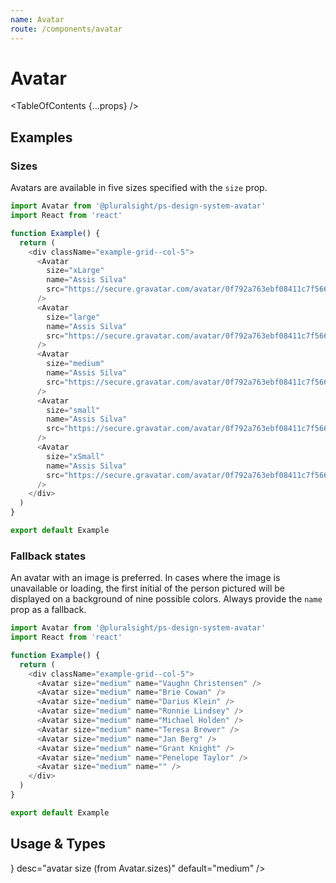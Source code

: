```yaml
---
name: Avatar
route: /components/avatar
---
```



# Avatar

<TableOfContents {...props} />

## Examples

### Sizes

Avatars are available in five sizes specified with the `size` prop.

```typescript
import Avatar from '@pluralsight/ps-design-system-avatar'
import React from 'react'

function Example() {
  return (
    <div className="example-grid--col-5">
      <Avatar
        size="xLarge"
        name="Assis Silva"
        src="https://secure.gravatar.com/avatar/0f792a763ebf08411c7f566079e4adc7?s=400"
      />
      <Avatar
        size="large"
        name="Assis Silva"
        src="https://secure.gravatar.com/avatar/0f792a763ebf08411c7f566079e4adc7?s=400"
      />
      <Avatar
        size="medium"
        name="Assis Silva"
        src="https://secure.gravatar.com/avatar/0f792a763ebf08411c7f566079e4adc7?s=400"
      />
      <Avatar
        size="small"
        name="Assis Silva"
        src="https://secure.gravatar.com/avatar/0f792a763ebf08411c7f566079e4adc7?s=400"
      />
      <Avatar
        size="xSmall"
        name="Assis Silva"
        src="https://secure.gravatar.com/avatar/0f792a763ebf08411c7f566079e4adc7?s=400"
      />
    </div>
  )
}

export default Example
```

### Fallback states

An avatar with an image is preferred. In cases where the image is unavailable or loading, the first initial of the person pictured will be displayed on a background of nine possible colors. Always provide the `name` prop as a fallback.

```typescript
import Avatar from '@pluralsight/ps-design-system-avatar'
import React from 'react'

function Example() {
  return (
    <div className="example-grid--col-5">
      <Avatar size="medium" name="Vaughn Christensen" />
      <Avatar size="medium" name="Brie Cowan" />
      <Avatar size="medium" name="Darius Klein" />
      <Avatar size="medium" name="Ronnie Lindsey" />
      <Avatar size="medium" name="Michael Holden" />
      <Avatar size="medium" name="Teresa Brewer" />
      <Avatar size="medium" name="Jan Berg" />
      <Avatar size="medium" name="Grant Knight" />
      <Avatar size="medium" name="Penelope Taylor" />
      <Avatar size="medium" name="" />
    </div>
  )
}

export default Example
```

## Usage & Types

<Usage
  install="npm install @pluralsight/ps-design-system-avatar"
  import="import Avatar from '@pluralsight/ps-design-system-avatar'"
  packageName="avatar"
/>

<TypesTable>
  <TypesProp
    name="name"
    type="string"
    desc="used to generate intials as a fallback image"
  />
  <TypesProp
    name="size"
    type={<TypesEnum enum={Avatar.sizes} />}
    desc="avatar size (from Avatar.sizes)"
    default="medium"
  />
  <TypesProp name="src" type="string" desc="URI or path to avatar image" />
</TypesTable>
